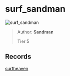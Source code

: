 
# surf_sandman

![surf_sandman](https://raw.githubusercontent.com/Sayt123/SurfMapPics/Maps-and-bonuses/csgo/surf_sandman.jpg)

> Author: **Sandman**
>
> Tier 5

## Records

[surfheaven](https://surfheaven.eu/map/surf_sandman)

